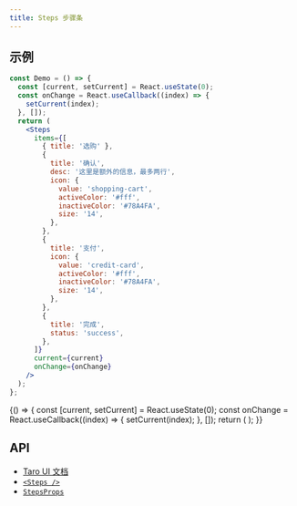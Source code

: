 ```yaml
---
title: Steps 步骤条
---
```


## 示例


```jsx title="基础"
const Demo = () => {
  const [current, setCurrent] = React.useState(0);
  const onChange = React.useCallback((index) => {
    setCurrent(index);
  }, []);
  return (
    <Steps
      items={[
        { title: '选购' },
        {
          title: '确认',
          desc: '这里是额外的信息，最多两行',
          icon: {
            value: 'shopping-cart',
            activeColor: '#fff',
            inactiveColor: '#78A4FA',
            size: '14',
          },
        },
        {
          title: '支付',
          icon: {
            value: 'credit-card',
            activeColor: '#fff',
            inactiveColor: '#78A4FA',
            size: '14',
          },
        },
        {
          title: '完成',
          status: 'success',
        },
      ]}
      current={current}
      onChange={onChange}
    />
  );
};
```

<UI>
  {() => {
    const [current, setCurrent] = React.useState(0);
    const onChange = React.useCallback((index) => {
      setCurrent(index);
    }, []);
    return (
      <Steps
        items={[
          { title: '选购' },
          {
            title: '确认',
            desc: '这里是额外的信息，最多两行',
            icon: {
              value: 'shopping-cart',
              activeColor: '#fff',
              inactiveColor: '#78A4FA',
              size: '14',
            },
          },
          {
            title: '支付',
            icon: {
              value: 'credit-card',
              activeColor: '#fff',
              inactiveColor: '#78A4FA',
              size: '14',
            },
          },
          {
            title: '完成',
            status: 'success',
          },
        ]}
        current={current}
        onChange={onChange}
      />
    );
  }}
</UI>

## API

- [Taro UI 文档](https://taro-ui.jd.com/#/docs/steps)
- [`<Steps />`](../modules/_steps_.md)
- [`StepsProps`](../interfaces/_steps_.stepsprops.md)
